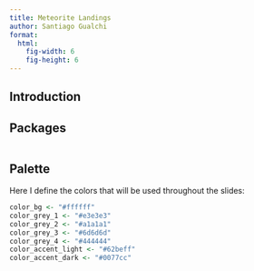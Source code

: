 ```yaml
---
title: Meteorite Landings
author: Santiago Gualchi
format:
  html:
    fig-width: 6
    fig-height: 6
---
```


## Introduction

## Packages

```r

```

## Palette

Here I define the colors that will be used throughout the slides:

```r
color_bg <- "#ffffff"
color_grey_1 <- "#e3e3e3"
color_grey_2 <- "#a1a1a1"
color_grey_3 <- "#6d6d6d"
color_grey_4 <- "#444444"
color_accent_light <- "#62beff"
color_accent_dark <- "#0077cc"
```





